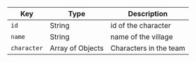  Key | Type | Description 
 ---- | ---- | ----------- 
 `id` | String | id of the character 
 `name` | String | name of the village 
 `character` | Array of Objects | Characters in the team



